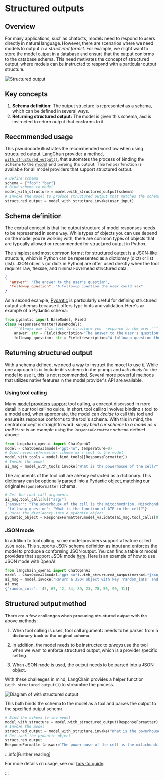 # Structured outputs

## Overview

For many applications, such as chatbots, models need to respond to users directly in natural language.
However, there are scenarios where we need models to output in a *structured format*.
For example, we might want to store the model output in a database and ensure that the output conforms to the database schema.
This need motivates the concept of structured output, where models can be instructed to respond with a particular output structure.

![Structured output](/img/structured_output.png)

## Key concepts

1. **Schema definition:** The output structure is represented as a schema, which can be defined in several ways.<br/>
2. **Returning structured output:** The model is given this schema, and is instructed to return output that conforms to it.

## Recommended usage

This pseudocode illustrates the recommended workflow when using structured output.
LangChain provides a method, [`with_structured_output()`](/docs/how_to/structured_output/#the-with_structured_output-method), that automates the process of binding the schema to the [model](/docs/concepts/chat_models/) and parsing the output.
This helper function is available for all model providers that support structured output.

```python
# Define schema
schema = {"foo": "bar"}
# Bind schema to model
model_with_structure = model.with_structured_output(schema)
# Invoke the model to produce structured output that matches the schema
structured_output = model_with_structure.invoke(user_input)
```

## Schema definition

The central concept is that the output structure of model responses needs to be represented in some way.
While types of objects you can use depend on the model you're working with, there are common types of objects that are typically allowed or recommended for structured output in Python.

The simplest and most common format for structured output is a JSON-like structure, which in Python can be represented as a dictionary (dict) or list (list).
JSON objects (or dicts in Python) are often used directly when the tool requires raw, flexible, and minimal-overhead structured data.

```json
{
  "answer": "The answer to the user's question",
  "followup_question": "A followup question the user could ask"
}
```

As a second example, [Pydantic](https://docs.pydantic.dev/latest/) is particularly useful for defining structured output schemas because it offers type hints and validation.
Here's an example of a Pydantic schema:

```python
from pydantic import BaseModel, Field
class ResponseFormatter(BaseModel):
    """Always use this tool to structure your response to the user."""
    answer: str = Field(description="The answer to the user's question")
    followup_question: str = Field(description="A followup question the user could ask")

```

## Returning structured output

With a schema defined, we need a way to instruct the model to use it.
While one approach is to include this schema in the prompt and *ask nicely* for the model to use it, this is not recommended.
Several more powerful methods that utilizes native features in the model provider's API are available.

### Using tool calling

Many [model providers support](/docs/integrations/chat/) tool calling, a concept discussed in more detail in our [tool calling guide](/docs/concepts/tool_calling/).
In short, tool calling involves binding a tool to a model and, when appropriate, the model can *decide* to call this tool and ensure its response conforms to the tool's schema.
With this in mind, the central concept is straightforward: *simply bind our schema to a model as a tool!*
Here is an example using the `ResponseFormatter` schema defined above:

```python
from langchain_openai import ChatOpenAI
model = ChatOpenAI(model="gpt-4o", temperature=0)
# Bind responseformatter schema as a tool to the model
model_with_tools = model.bind_tools([ResponseFormatter])
# Invoke the model
ai_msg = model_with_tools.invoke("What is the powerhouse of the cell?")
```

The arguments of the tool call are already extracted as a dictionary.
This dictionary can be optionally parsed into a Pydantic object, matching our original `ResponseFormatter` schema.

```python
# Get the tool call arguments
ai_msg.tool_calls[0]["args"]
{'answer': "The powerhouse of the cell is the mitochondrion. Mitochondria are organelles that generate most of the cell's supply of adenosine triphosphate (ATP), which is used as a source of chemical energy.",
 'followup_question': 'What is the function of ATP in the cell?'}
# Parse the dictionary into a pydantic object
pydantic_object = ResponseFormatter.model_validate(ai_msg.tool_calls[0]["args"])
```

### JSON mode

In addition to tool calling, some model providers support a feature called `JSON mode`.
This supports JSON schema definition as input and enforces the model to produce a conforming JSON output.
You can find a table of model providers that support JSON mode [here](/docs/integrations/chat/).
Here is an example of how to use JSON mode with OpenAI:

```python
from langchain_openai import ChatOpenAI
model = ChatOpenAI(model="gpt-4o").with_structured_output(method="json_mode")
ai_msg = model.invoke("Return a JSON object with key 'random_ints' and a value of 10 random ints in [0-99]")
ai_msg
{'random_ints': [45, 67, 12, 34, 89, 23, 78, 56, 90, 11]}
```

## Structured output method

There are a few challenges when producing structured output with the above methods:

1. When tool calling is used, tool call arguments needs to be parsed from a dictionary back to the original schema.<br/>

2. In addition, the model needs to be instructed to *always* use the tool when we want to enforce structured output, which is a provider specific setting.<br/>

3. When JSON mode is used, the output needs to be parsed into a JSON object.

With these challenges in mind, LangChain provides a helper function (`with_structured_output()`) to streamline the process.

![Diagram of with structured output](/img/with_structured_output.png)

This both binds the schema to the model as a tool and parses the output to the specified output schema.

```python
# Bind the schema to the model
model_with_structure = model.with_structured_output(ResponseFormatter)
# Invoke the model
structured_output = model_with_structure.invoke("What is the powerhouse of the cell?")
# Get back the pydantic object
structured_output
ResponseFormatter(answer="The powerhouse of the cell is the mitochondrion. Mitochondria are organelles that generate most of the cell's supply of adenosine triphosphate (ATP), which is used as a source of chemical energy.", followup_question='What is the function of ATP in the cell?')
```

:::info[Further reading]

For more details on usage, see our [how-to guide](/docs/how_to/structured_output/#the-with_structured_output-method).

:::
